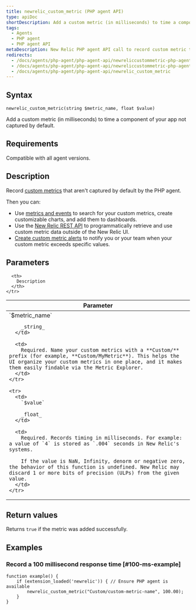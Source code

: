 ```yaml
---
title: newrelic_custom_metric (PHP agent API)
type: apiDoc
shortDescription: Add a custom metric (in milliseconds) to time a component of your app not captured by default.
tags:
  - Agents
  - PHP agent
  - PHP agent API
metaDescription: New Relic PHP agent API call to record custom metric timeslice data.
redirects:
  - /docs/agents/php-agent/php-agent-api/newreliccustommetric-php-agent-api
  - /docs/agents/php-agent/php-agent-api/newreliccustommetric-php-agent
  - /docs/agents/php-agent/php-agent-api/newrelic_custom_metric
---
```


## Syntax

```
newrelic_custom_metric(string $metric_name, float $value)
```

Add a custom metric (in milliseconds) to time a component of your app not captured by default.

## Requirements

Compatible with all agent versions.

## Description

Record [custom metrics](/docs/agents/manage-apm-agents/agent-data/custom-metrics) that aren't captured by default by the PHP agent.

Then you can:

* Use [metrics and events](/docs/query-your-data/explore-query-data/data-explorer/introduction-data-explorer) to search for your custom metrics, create customizable charts, and add them to dashboards.
* Use the [New Relic REST API](/docs/apis/rest-api-v2/requirements/new-relic-rest-api-v2-getting-started) to programmatically retrieve and use custom metric data outside of the New Relic UI.
* [Create custom metric alerts](/docs/alerts/new-relic-alerts/configuring-alert-policies/define-custom-metrics-alert-condition) to notify you or your team when your custom metric exceeds specific values.

## Parameters

<table>
  <thead>
    <tr>
      <th width="25%">
        Parameter
      </th>

      <th>
        Description
      </th>
    </tr>
  </thead>

  <tbody>
    <tr>
      <td>
        `$metric_name`

        _string_
      </td>

      <td>
        Required. Name your custom metrics with a **Custom/** prefix (for example, **Custom/MyMetric**). This helps the UI organize your custom metrics in one place, and it makes them easily findable via the Metric Explorer.
      </td>
    </tr>

    <tr>
      <td>
        `$value`

        _float_
      </td>

      <td>
        Required. Records timing in milliseconds. For example: a value of `4` is stored as `.004` seconds in New Relic's systems.

        If the value is NaN, Infinity, denorm or negative zero, the behavior of this function is undefined. New Relic may discard 1 or more bits of precision (ULPs) from the given value.
      </td>
    </tr>
  </tbody>
</table>

## Return values

Returns `true` if the metric was added successfully.

## Examples

### Record a 100 millisecond response time [#100-ms-example]

```
function example() {
    if (extension_loaded('newrelic')) { // Ensure PHP agent is available
	    newrelic_custom_metric("Custom/custom-metric-name", 100.00);
    }
}
```
